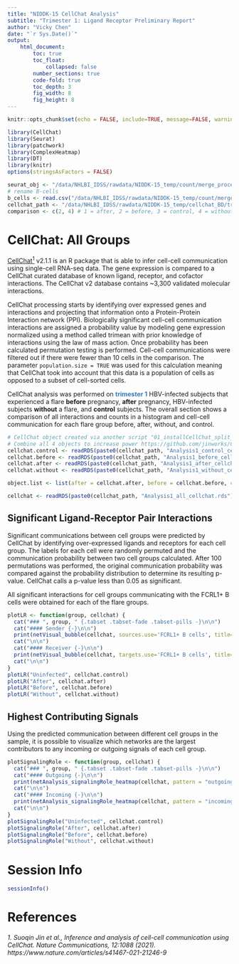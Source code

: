 ```yaml
---
title: "NIDDK-15 CellChat Analysis"
subtitle: "Trimester 1: Ligand Receptor Preliminary Report"
author: "Vicky Chen"
date: "`r Sys.Date()`"
output:
    html_document:
        toc: true
        toc_float:
            collapsed: false
        number_sections: true
        code-fold: true
        toc_depth: 3
        fig_width: 8
        fig_height: 8
---
```


```r
knitr::opts_chunk$set(echo = FALSE, include=TRUE, message=FALSE, warning=FALSE, error=FALSE)
```

```r
library(CellChat)
library(Seurat)
library(patchwork)
library(ComplexHeatmap)
library(DT)
library(knitr)
options(stringsAsFactors = FALSE)
```

```r
seurat_obj <- "/data/NHLBI_IDSS/rawdata/NIDDK-15_temp/count/merge_processing/harmony/timepoint_patient/analysis1/analysis1_subset.rds"
# rename B-cells
b_cells <- read.csv("/data/NHLBI_IDSS/rawdata/NIDDK-15_temp/count/merge_processing/seurat_merge/B_cells/Bcells_1Tri_FCRL1_metadata.csv", row.names = 1)
cellchat_path <- "/data/NHLBI_IDSS/rawdata/NIDDK-15_temp/cellchat_BD/trimester1/"
comparison <- c(2, 4) # 1 = after, 2 = before, 3 = control, 4 = without 
```


# CellChat: All Groups
[CellChat^1^](http://www.cellchat.org/) v2.1.1 is an R package that is able to infer cell-cell communication using single-cell RNA-seq data.  The gene expression is compared to a CellChat curated database of known ligand, receptor, and cofactor interactions.  The CellChat v2 database contains ~3,300 validated molecular interactions.  

CellChat processing starts by identifying over expressed genes and interactions and projecting that information onto a Protein-Protein Interaction network (PPI).  Biologically significant cell-cell communication interactions are assigned a probability value by modeling gene expression normalized using a method called trimean with prior knowledge of interactions using the law of mass action.  Once probability has been calculated permutation testing is performed.  Cell-cell communications were filtered out if there were fewer than 10 cells in the comparison.  The parameter `population.size = TRUE` was used for this calculation meaning that CellChat took into account that this data is a population of cells as opposed to a subset of cell-sorted cells.

CellChat analysis was performed on <font color=#337AB7>**trimester 1**</font> HBV-infected subjects that experienced a flare **before** pregnancy, **after** pregnancy, HBV-infected subjects **without** a flare, and **control** subjects.  The overall section shows a comparison of all interactions and counts in a histogram and cell-cell communication for each flare group before, after, without, and control.

```r
# CellChat object created via another script "01_installCellChat_split_Bcells.R"
# Combine all 4 objects to increase power https://github.com/jinworks/CellChat/issues/62
cellchat.control <- readRDS(paste0(cellchat_path, "Analysis1_control_cellchat.rds"))
cellchat.before <- readRDS(paste0(cellchat_path, "Analysis1_before_cellchat.rds"))
cellchat.after <- readRDS(paste0(cellchat_path, "Analysis1_after_cellchat.rds"))
cellchat.without <- readRDS(paste0(cellchat_path, "Analysis1_without_cellchat.rds"))

object.list <- list(after = cellchat.after, before = cellchat.before, control = cellchat.control, without = cellchat.without)

cellchat <- readRDS(paste0(cellchat_path, "Analysis1_all_cellchat.rds"))
```

## Significant Ligand-Receptor Pair Interactions {.tabset .tabset-fade}
Significant communications between cell groups were predicted by CellChat by identifying over-expressed ligands and receptors for each cell group. The labels for each cell were randomly permuted and the communication probability between two cell groups calculated. After 100 permutations was performed, the original communication probability was compared against the probability distribution to determine its resulting p-value. CellChat calls a p-value less than 0.05 as significant.

All significant interactions for cell groups communicating with the FCRL1+ B cells were obtained for each of the flare groups.

```r
plotLR <- function(group, cellchat) {
  cat("### ", group, " {.tabset .tabset-fade .tabset-pills -}\n\n")
  cat("#### Sender {-}\n\n")
  print(netVisual_bubble(cellchat, sources.use='FCRL1+ B cells', title=paste0('Significant Communications for ', group, ' with FCRL1+ B cells as the Source')))
  cat("\n\n")
  cat("#### Receiver {-}\n\n")
  print(netVisual_bubble(cellchat, targets.use='FCRL1+ B cells', title=paste0('Significant Communications for ', group, ' with FCRL1+ B cells as the Receiver')))
  cat("\n\n")
}
plotLR("Uninfected", cellchat.control)
plotLR("After", cellchat.after)
plotLR("Before", cellchat.before)
plotLR("Without", cellchat.without)

```

## Highest Contributing Signals {.tabset .tabset-fade}
Using the predicted communication between different cell groups in the sample, it is possible to visualize which networks are the largest contributors to any incoming or outgoing signals of each cell group.

```r
plotSignalingRole <- function(group, cellchat) {
  cat("### ", group, " {.tabset .tabset-fade .tabset-pills -}\n\n")
  cat("#### Outgoing {-}\n\n")
  print(netAnalysis_signalingRole_heatmap(cellchat, pattern = "outgoing", height=(length(cellchat@netP$pathways) /4)+1))
  cat("\n\n")
  cat("#### Incoming {-}\n\n")
  print(netAnalysis_signalingRole_heatmap(cellchat, pattern = "incoming", height=(length(cellchat@netP$pathways) /4)+1))
  cat("\n\n")
}
plotSignalingRole("Uninfected", cellchat.control)
plotSignalingRole("After", cellchat.after)
plotSignalingRole("Before", cellchat.before)
plotSignalingRole("Without", cellchat.without)

```

# Session Info
```r
sessionInfo()
```

# References
###### 1. Suoqin Jin et al., Inference and analysis of cell-cell communication using CellChat. Nature Communications, 12:1088 (2021). https://www.nature.com/articles/s41467-021-21246-9 {-}


